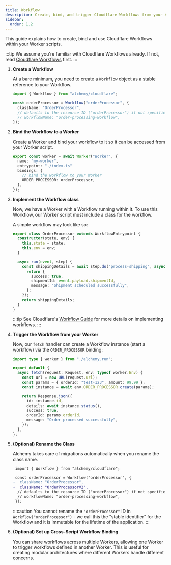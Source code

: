```yaml
---
title: Workflow
description: Create, bind, and trigger Cloudflare Workflows from your Alchemy-managed Worker applications. Learn how to orchestrate complex processes serverlessly.
sidebar:
  order: 1.2
---
```



This guide explains how to create, bind and use Cloudflare Workflows within your Worker scripts.

:::tip
We assume you're familiar with Cloudflare Workflows already. If not, read [Cloudflare Workflows](https://developers.cloudflare.com/workflows/) first.
:::

<Steps>

1. **Create a Workflow**

   At a bare minimum, you need to create a `Workflow` object as a stable reference to your Workflow.

   ```ts
   import { Workflow } from "alchemy/cloudflare";

   const orderProcessor = Workflow("orderProcessor", {
     className: "OrderProcessor",
     // defaults to the resource ID ("orderProcessor") if not specified
     // workflowName: "order-processing-workflow",
   });
   ```

2. **Bind the Workflow to a Worker**

   Create a Worker and bind your workflow to it so it can be accessed from your Worker script.

   ```ts
   export const worker = await Worker("Worker", {
     name: "my-worker",
     entrypoint: "./index.ts"
     bindings: {
       // bind the workflow to your Worker
       ORDER_PROCESSOR: orderProcessor,
     },
   });
   ```

3. **Implement the Workflow class**

   Now, we have a Worker with a Workflow running within it. To use this Workflow, our Worker script must include a class for the workflow.

   A simple workflow may look like so:

   ```ts
   export class OrderProcessor extends WorkflowEntrypoint {
     constructor(state, env) {
       this.state = state;
       this.env = env;
     }

     async run(event, step) {
       const shippingDetails = await step.do("process-shipping", async () => {
         return {
           success: true,
           shipmentId: event.payload.shipmentId,
           message: "Shipment scheduled successfully",
         };
       });
       return shippingDetails;
     }
   }
   ```

   :::tip
   See Cloudflare's [Workflow Guide](https://developers.cloudflare.com/workflows/get-started/guide/) for more details on implementing workflows.
   :::

4. **Trigger the Workflow from your Worker**

   Now, our `fetch` handler can create a Workflow instance (start a workflow) via the `ORDER_PROCESSOR` binding:

   ```ts
   import type { worker } from "./alchemy.run";

   export default {
     async fetch(request: Request, env: typeof worker.Env) {
       const url = new URL(request.url);
       const params = { orderId: "test-123", amount: 99.99 };
       const instance = await env.ORDER_PROCESSOR.create(params);

       return Response.json({
         id: instance.id,
         details: await instance.status(),
         success: true,
         orderId: params.orderId,
         message: "Order processed successfully",
       });
     },
   };
   ```

5. **(Optional) Rename the Class**

   Alchemy takes care of migrations automatically when you rename the class name.

   ```diff lang='ts'
    import { Workflow } from "alchemy/cloudflare";

    const orderProcessor = Workflow("orderProcessor", {
   -  className: "OrderProcessor",
   +  className: "OrderProcessorV2",
     // defaults to the resource ID ("orderProcessor") if not specified
     // workflowName: "order-processing-workflow",
    });
   ```

   :::caution
   You cannot rename the `"orderProcessor"` ID in `Workflow("orderProcessor")` - we call this the "stable identifier" for the Workflow and it is immutable for the lifetime of the application.
   :::

6. **(Optional) Set up Cross-Script Workflow Binding**

   You can share workflows across multiple Workers, allowing one Worker to trigger workflows defined in another Worker. This is useful for creating modular architectures where different Workers handle different concerns.

</Steps>
